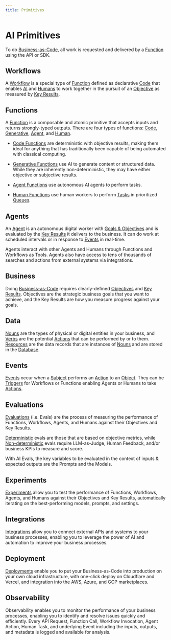 ```yaml
---
title: Primitives
---
```


# AI Primitives

To do [Business-as-Code](/docs/manifesto), all work is requested and delivered by a [Function](/docs/functions) using the API or SDK.

## Workflows

A [Workflow](/docs/workflows) is a special type of [Function](/docs/functions) defined as declarative [Code](/docs/functions#code) that enables [AI](/docs/functions#agents) and [Humans](/docs/functions#humans) to work together in the pursuit of an [Objective](/docs/business/okrs#objectives) as measured by [Key Results](/docs/business/okrs#key-results).

## Functions

A [Function](/docs/functions) is a composable and atomic primitive that accepts inputs and returns strongly-typed outputs. There are four types of functions: [Code](/docs/functions#code), [Generative](/docs/functions#generative), [Agent](/docs/functions#agent), and [Human](/docs/functions#human).

- [Code Functions](/docs/functions#code) are deterministic with objective results, making them ideal for anything that has traditionally been capable of being automated with classical computing.

- [Generative Functions](/docs/functions#generative) use AI to generate content or structured data. While they are inherently non-deterministic, they may have either objective or subjective results.

- [Agent Functions](/docs/functions#agent) use autonomous AI agents to perform tasks.

- [Human Functions](/docs/functions#human) use human workers to perform [Tasks](/docs/business/tasks) in prioritized [Queues](/docs/business/queues).

## Agents

An [Agent](/docs/agents) is an autonomous digital worker with [Goals & Objectives](/docs/business/goals) and is evaluated by the [Key Results](/docs/business/kpis) it delivers to the business. It can do work at scheduled intervals or in response to [Events](/docs/events) in real-time.

Agents interact with other Agents and Humans through Functions and Workflows as Tools. Agents also have access to tens of thousands of searches and actions from external systems via integrations.

## Business

Doing [Business-as-Code](/docs/manifesto) requires clearly-defined [Objectives](/docs/business/goals#objectives) and [Key Results](/docs/business/goals#key-results). Objectives are the strategic business goals that you want to achieve, and the Key Results are how you measure progress against your goals.

## Data

[Nouns](/docs/data/nouns) are the types of physical or digital entities in your business, and [Verbs](/docs/data/verbs) are the potential [Actions](/docs/business/actions) that can be performed by or to them. [Resources](/docs/data/resources) are the data records that are instances of [Nouns](/docs/data/nouns) and are stored in the [Database](/docs/data/database).

## Events

[Events](/docs/events) occur when a [Subject](/docs/events#subject) performs an [Action](/docs/events#action) to an [Object](/docs/events#object). They can be [Triggers](/docs/events/triggers) for Workflows or Functions enabling Agents or Humans to take [Actions](/docs/business/actions).

## Evaluations

[Evaluations](/docs/evaluations) (i.e. Evals) are the process of measuring the performance of Functions, Workflows, Agents, and Humans against their Objectives and Key Results.

[Deterministic](/docs/evaluations#deterministic) evals are those that are based on objective metrics, while [Non-deterministic](/docs/evaluations#non-deterministic) evals require LLM-as-Judge, Human Feedback, and/or business KPIs to measure and score.

With AI Evals, the key variables to be evaluated in the context of inputs & expected outputs are the Prompts and the Models.

## Experiments

[Experiments](/docs/experiments) allow you to test the performance of Functions, Workflows, Agents, and Humans against their Objectives and Key Results, automatically iterating on the best-performing models, prompts, and settings.

## Integrations

[Integrations](/docs/events/integrations) allow you to connect external APIs and systems to your business processes, enabling you to leverage the power of AI and automation to improve your business processes.

## Deployment

[Deployments](/docs/deployments) enable you to put your Business-as-Code into production on your own cloud infrastructure, with one-click deploy on Cloudflare and Vercel, and integration into the AWS, Azure, and GCP marketplaces.

## Observability

Observability enables you to monitor the performance of your business processes, enabling you to identify and resolve issues quickly and efficiently. Every API Request, Function Call, Workflow Invocation, Agent Action, Human Task, and underlying Event including the inputs, outputs, and metadata is logged and available for analysis.
